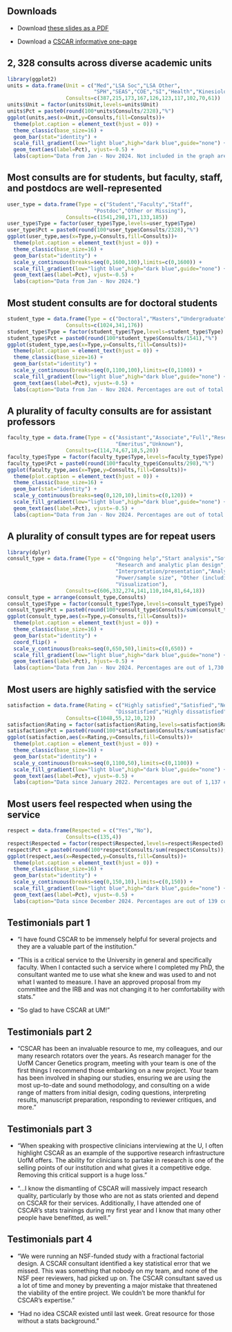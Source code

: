 ::: {.content-visible when-format="revealjs"}
## Downloads

- Download [these slides as a PDF](CSCAR_slide_deck.pdf)

- Download a [CSCAR informative one-page](CSCAR_in_one_page.docx)
:::

## $2,328$ consults across diverse academic units
```{r slide1, echo=FALSE}
library(ggplot2)
units = data.frame(Unit = c("Med","LSA Soc","LSA Other",
                            "SPH","SEAS","COE","SI","Health","Kinesiology","Dentistry"),
                   Consults=c(387,215,173,167,126,123,117,102,70,61))
units$Unit = factor(units$Unit,levels=units$Unit)
units$Pct = paste0(round(100*units$Consults/2328),"%")
ggplot(units,aes(x=Unit,y=Consults,fill=Consults))+
  theme(plot.caption = element_text(hjust = 0)) +
  theme_classic(base_size=16) +
  geom_bar(stat="identity") +
  scale_fill_gradient(low="light blue",high="dark blue",guide="none") +
  geom_text(aes(label=Pct), vjust=-0.5) +
  labs(caption="Data from Jan - Nov 2024. Not included in the graph are 485 consults from other units and 469 consults with unknown unit.")
```

## Most consults are for students, but faculty, staff, and postdocs are well-represented
```{r slide2, echo=FALSE}
user_type = data.frame(Type = c("Student","Faculty","Staff",
                            "Postdoc","Other or Missing"),
                   Consults=c(1541,298,171,133,185))
user_type$Type = factor(user_type$Type,levels=user_type$Type)
user_type$Pct = paste0(round(100*user_type$Consults/2328),"%")
ggplot(user_type,aes(x=Type,y=Consults,fill=Consults))+
  theme(plot.caption = element_text(hjust = 0)) +
  theme_classic(base_size=16) +
  geom_bar(stat="identity") +
  scale_y_continuous(breaks=seq(0,1600,100),limits=c(0,1600)) +
  scale_fill_gradient(low="light blue",high="dark blue",guide="none") +
  geom_text(aes(label=Pct), vjust=-0.5) +
  labs(caption="Data from Jan - Nov 2024.")
```

## Most student consults are for doctoral students
```{r slide3, echo=FALSE}
student_type = data.frame(Type = c("Doctoral","Masters","Undergraduate"),
                   Consults=c(1024,341,176))
student_type$Type = factor(student_type$Type,levels=student_type$Type)
student_type$Pct = paste0(round(100*student_type$Consults/1541),"%")
ggplot(student_type,aes(x=Type,y=Consults,fill=Consults))+
  theme(plot.caption = element_text(hjust = 0)) +
  theme_classic(base_size=16) +
  geom_bar(stat="identity") +
  scale_y_continuous(breaks=seq(0,1100,100),limits=c(0,1100)) +
  scale_fill_gradient(low="light blue",high="dark blue",guide="none") +
  geom_text(aes(label=Pct), vjust=-0.5) +
  labs(caption="Data from Jan - Nov 2024. Percentages are out of total student consults.")
```

## A plurality of faculty consults are for assistant professors
```{r slide4, echo=FALSE}
faculty_type = data.frame(Type = c("Assistant","Associate","Full","Research Inv",
                                   "Emeritus","Unknown"),
                   Consults=c(114,74,67,18,5,20))
faculty_type$Type = factor(faculty_type$Type,levels=faculty_type$Type)
faculty_type$Pct = paste0(round(100*faculty_type$Consults/298),"%")
ggplot(faculty_type,aes(x=Type,y=Consults,fill=Consults))+
  theme(plot.caption = element_text(hjust = 0)) +
  theme_classic(base_size=16) +
  geom_bar(stat="identity") +
  scale_y_continuous(breaks=seq(0,120,10),limits=c(0,120)) +
  scale_fill_gradient(low="light blue",high="dark blue",guide="none") +
  geom_text(aes(label=Pct), vjust=-0.5) +
  labs(caption="Data from Jan - Nov 2024. Percentages are out of total faculty consults.")
```

## A plurality of consult types are for repeat users
```{r slide5, echo=FALSE,message=FALSE,warning=FALSE}
library(dplyr)
consult_type = data.frame(Type = c("Ongoing help","Start analysis","Software",
                                   "Research and analytic plan design",
                                   "Interpretation/presentation","Analysis review",
                                   "Power/sample size", "Other (including ArcGIS)",
                                   "Visualization"),
                   Consults=c(606,332,274,141,110,104,81,64,18))
consult_type = arrange(consult_type,Consults)
consult_type$Type = factor(consult_type$Type,levels=consult_type$Type)
consult_type$Pct = paste0(round(100*consult_type$Consults/sum(consult_type$Consults)),"%")
ggplot(consult_type,aes(x=Type,y=Consults,fill=Consults))+
  theme(plot.caption = element_text(hjust = 0)) +
  theme_classic(base_size=16) +
  geom_bar(stat="identity") +
  coord_flip() +
  scale_y_continuous(breaks=seq(0,650,50),limits=c(0,650)) +
  scale_fill_gradient(low="light blue",high="dark blue",guide="none") +
  geom_text(aes(label=Pct), hjust=-0.5) +
  labs(caption="Data from Jan - Nov 2024. Percentages are out of 1,730 consults with consult type data.")
```

## Most users are highly satisfied with the service
```{r slide6, echo=FALSE,message=FALSE,warning=FALSE}
satisfaction = data.frame(Rating = c("Highly satisfied","Satisfied","Neutral",
                                   "Dissatisfied","Highly dissatisfied"),
                   Consults=c(1048,55,12,10,12))
satisfaction$Rating = factor(satisfaction$Rating,levels=satisfaction$Rating)
satisfaction$Pct = paste0(round(100*satisfaction$Consults/sum(satisfaction$Consults)),"%")
ggplot(satisfaction,aes(x=Rating,y=Consults,fill=Consults))+
  theme(plot.caption = element_text(hjust = 0)) +
  theme_classic(base_size=16) +
  geom_bar(stat="identity") +
  scale_y_continuous(breaks=seq(0,1100,50),limits=c(0,1100)) +
  scale_fill_gradient(low="light blue",high="dark blue",guide="none") +
  geom_text(aes(label=Pct), vjust=-0.5) +
  labs(caption="Data since January 2022. Percentages are out of 1,137 consults with ratings data.")
```

## Most users feel respected when using the service
```{r slide7, echo=FALSE,message=FALSE,warning=FALSE}
respect = data.frame(Respected = c("Yes","No"),
                   Consults=c(135,4))
respect$Respected = factor(respect$Respected,levels=respect$Respected)
respect$Pct = paste0(round(100*respect$Consults/sum(respect$Consults)),"%")
ggplot(respect,aes(x=Respected,y=Consults,fill=Consults))+
  theme(plot.caption = element_text(hjust = 0)) +
  theme_classic(base_size=16) +
  geom_bar(stat="identity") +
  scale_y_continuous(breaks=seq(0,150,10),limits=c(0,150)) +
  scale_fill_gradient(low="light blue",high="dark blue",guide="none") +
  geom_text(aes(label=Pct), vjust=-0.5) +
  labs(caption="Data since December 2024. Percentages are out of 139 consults with respect data.")
```

## Testimonials part 1
- "I have found CSCAR to be immensely helpful for several projects and they are a valuable part of the institution."

- "This is a critical service to the University in general and specifically faculty. When I contacted such a service where I completed my PhD, the consultant wanted me to use what she knew and was used to and not what I wanted to measure. I have an approved proposal from my committee and the IRB and was not changing it to her comfortability with stats."

- "So glad to have CSCAR at UM!"

## Testimonials part 2
- "CSCAR has been an invaluable resource to me, my colleagues, and our many research rotators over the years. As research manager for the UofM Cancer Genetics program, meeting with your team is one of the first things I recommend those embarking on a new project.  Your team has been involved in shaping our studies, ensuring we are using the most up-to-date and sound methodology, and consulting on a wide range of matters from initial design, coding questions, interpreting results, manuscript preparation, responding to reviewer critiques, and more."

## Testimonials part 3
- "When speaking with prospective clinicians interviewing at the U, I often highlight CSCAR as an example of the supportive research infrastructure UofM offers. The ability for clinicians to partake in research is one of the selling points of our institution and what gives it a competitive edge. Removing this critical support is a huge loss."

- "...I know the dismantling of CSCAR will massively impact research quality, particularly by those who are not as stats oriented and depend on CSCAR for their services. Additionally, I have attended one of CSCAR's stats trainings during my first year and I know that many other people have benefitted, as well."

## Testimonials part 4
- "We were running an NSF-funded study with a fractional factorial design.  A CSCAR consultant identified a key statistical error that we missed.  This was something that nobody on my team, and none of the NSF peer reviewers, had picked up on.  The CSCAR consultant saved us a lot of time and money by preventing a major mistake that threatened the viability of the entire project.  We couldn't be more thankful for CSCAR’s expertise."

- "Had no idea CSCAR existed until last week. Great resource for those without a stats background."
